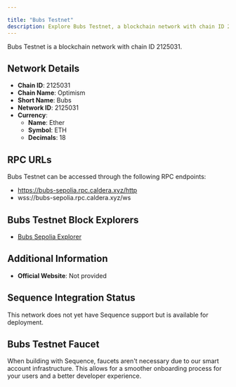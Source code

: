 ```yaml
---

title: "Bubs Testnet"
description: Explore Bubs Testnet, a blockchain network with chain ID 2125031. Learn about its native currency, Ether, and how to interact with the network.
---
```




Bubs Testnet is a blockchain network with chain ID 2125031.

## Network Details

- **Chain ID**: 2125031
- **Chain Name**: Optimism
- **Short Name**: Bubs
- **Network ID**: 2125031
- **Currency**: 
  - **Name**: Ether
  - **Symbol**: ETH
  - **Decimals**: 18

## RPC URLs

Bubs Testnet can be accessed through the following RPC endpoints:

- https://bubs-sepolia.rpc.caldera.xyz/http
- wss://bubs-sepolia.rpc.caldera.xyz/ws

## Bubs Testnet Block Explorers

- [Bubs Sepolia Explorer](https://bubs-sepolia.explorer.caldera.xyz/)

## Additional Information

- **Official Website**: Not provided

## Sequence Integration Status

This network does not yet have Sequence support but is available for deployment.

## Bubs Testnet Faucet

When building with Sequence, faucets aren't necessary due to our smart account infrastructure. This allows for a smoother onboarding process for your users and a better developer experience.
